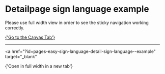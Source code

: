 
<Meta of={DetailSingLanguageStories} />

# Detailpage sign language example

Please use full width view in order to see the sticky navigation working correctly.

<a href="?path=/story/pages-sing-language-detail-easy-language--example">
  {'Go to the Canvas Tab'}
</a>

---

<a
  href="?id=pages-easy-sign-language-detail-sign-language--example"
  target="_blank"
>
  {'Open in full width in a new tab'}
</a>

<Canvas of={DetailSingLanguageStories.Example} />

